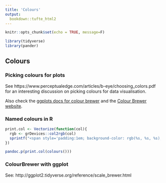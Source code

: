 ```yaml
---
title: 'Colours'
output:
  bookdown::tufte_html2
---
```


```r
knitr::opts_chunk$set(echo = TRUE, message=F)

library(tidyverse)
library(pander)
```



## Colours {-}


### Picking colours for plots {- #picking-colours}

See https://www.perceptualedge.com/articles/b-eye/choosing_colors.pdf for an interesting discussion on picking colours for data visualisation. 

Also check the [ggplots docs for colour brewer](http://ggplot2.tidyverse.org/reference/scale_brewer.html) and the [Colour Brewer website](http://colorbrewer2.org/).




### Named colours in R {- #named-colours}




```r
print.col <- Vectorize(function(col){
  rgb <- grDevices::col2rgb(col)
  sprintf("<span style='padding:1em; background-color: rgb(%s, %s, %s);'>&nbsp;</span> %s \n\n", rgb[1], rgb[2], rgb[3], col,  rgb[1], rgb[2], rgb[3])
})

pandoc.p(print.col(colours()))
```


### ColourBrewer with ggplot {- #color-brewer}

See: http://ggplot2.tidyverse.org/reference/scale_brewer.html



